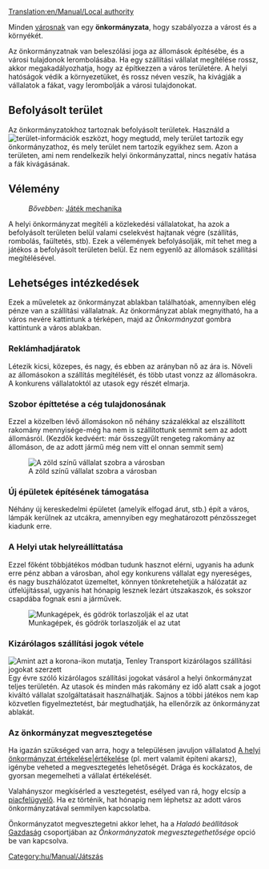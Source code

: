 [[Translation:en/Manual/Local authority]]

Minden [[hu/Manual/Települések|városnak]] van egy '''önkormányzata''', hogy szabályozza a várost és a környékét.  

Az önkormányzatnak van beleszólási joga az állomások építésébe, és a városi tulajdonok lerombolásába. Ha egy szállítási vállalat megítélése rossz, akkor megakadályozhatja, hogy az építkezzen a város területére. A helyi hatóságok védik a környezetüket, és rossz néven veszik, ha kivágják a vállalatok a fákat, vagy lerombolják a városi tulajdonokat.

==Befolyásolt terület==
Az önkormányzatokhoz tartoznak befolyásolt területek. Használd a [[File:en/Manual/Manual html 51cda05b.png|terület-információk]] eszközt, hogy megtudd, mely terület tartozik egy önkormányzathoz, és mely terület nem tartozik egyikhez sem. Azon a területen, ami nem rendelkezik helyi önkormányzattal, nincs negatív hatása a fák kivágásának.

==Vélemény==
:''Bővebben:'' [[en/Játék mechanika#onkormanyzat-megitelese|Játék mechanika]]
A helyi önkormányzat megítéli a közlekedési vállalatokat, ha azok a befolyásolt területen belül valami cselekvést hajtanak végre (szállítás, rombolás, faültetés, stb). Ezek a vélemények befolyásolják, mit tehet meg a játékos a befolyásolt területen belül. Ez nem egyenlő az állomások szállítási megítélésével.

==Lehetséges intézkedések==
Ezek a műveletek az önkormányzat ablakban találhatóak, amennyiben elég pénze van a szállítási vállalatnak. Az önkormányzat ablak megnyitható, ha a város nevére kattintunk a térképen, majd az ''Önkormányzat'' gombra kattintunk a város ablakban.

===Reklámhadjáratok===
Létezik kicsi, közepes, és nagy, és ebben az arányban nő az ára is. Növeli az állomásokon a szállítás megítélését, és több utast vonzz az állomásokra. A konkurens vállalatoktól az utasok egy részét elmarja.

===Szobor építtetése a cég tulajdonosának===
Ezzel a közelben lévő állomásokon nő néhány százalékkal az elszállított rakomány mennyisége-még ha nem is szállítottunk semmit sem az adott állomásról. (Kezdők kedvéért: már összegyűlt rengeteg rakomány az állomáson, de az adott jármű még nem vitt el onnan semmit sem)

[[File:hu/Manual/Varos-10.png|center|frame|A zöld színű vállalat szobra a városban]]

===Új épületek építésének támogatása===
Néhány új kereskedelmi épületet (amelyik elfogad árut, stb.) épít a város, lámpák kerülnek az utcákra, amennyiben egy meghatározott pénzösszeget kiadunk erre.

===A Helyi utak helyreállíttatása===
Ezzel főként többjátékos módban tudunk hasznot elérni, ugyanis ha adunk erre pénz abban a városban, ahol egy konkurens vállalat egy nyereséges, és nagy buszhálózatot üzemeltet, könnyen tönkretehetjük a hálózatát az útfelújítással, ugyanis hat hónapig lesznek lezárt útszakaszok, és sokszor csapdába fognak esni a járművek.

[[File:hu/Manual/Varos-9.png|center|frame|Munkagépek, és gödrök torlaszolják el az utat]]

===Kizárólagos szállítási jogok vétele===
[[File:en/Manual/Exclusive transport rights.png|frame|right|Amint azt a korona-ikon mutatja, Tenley Transport kizárólagos szállítási jogokat szerzett]]
Egy évre szóló kizárólagos szállítási jogokat vásárol a helyi önkormányzat teljes területén. Az utasok és minden más rakomány ez idő alatt csak a jogot kiváltó vállalat szolgáltatásait használhatják. Sajnos a többi játékos nem kap közvetlen figyelmeztetést, bár megtudhatják, ha ellenőrzik az önkormányzat ablakát.

===Az önkormányzat megvesztegetése===
Ha igazán szükséged van arra, hogy a településen javuljon vállalatod [[hu/Manual/Game Mechanics/Main Page|A helyi önkormányzat értékelése|értékelése]] (pl. mert valamit építeni akarsz), igénybe veheted a megvesztegetés lehetőségét. Drága és kockázatos, de gyorsan megemelheti a vállalat értékelését.

Valahányszor megkísérled a vesztegetést, esélyed van rá, hogy elcsíp a [[hu/Archive/Manual/Piacfelügyelő|piacfelügyelő]]. Ha ez történik, hat hónapig nem léphetsz az adott város önkormányzatával semmilyen kapcsolatba.

Önkormányzatot megvesztegetni akkor lehet, ha a ''Haladó beállítások'' [[hu/Haladó beállítások/Gazdaság#onkormanyzatok-megvesztegethetosege|Gazdaság]] csoportjában az ''Önkormányzatok megvesztegethetősége'' opció be van kapcsolva.

[[Category:hu/Manual/Játszás]]